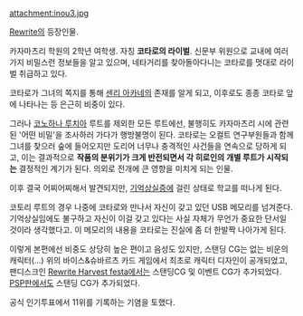 attachment:inou3.jpg

[[Rewrite]]의 등장인물.

카자마츠리 학원의 2학년 여학생. 자칭 '''코타로의 라이벌'''. 신문부 위원으로 교내에 여러가지 비밀스런 정보들을 알고 있으며, 네타거리를 찾아돌아다니는 코타로를 멋대로 라이벌 취급하고 있다.

코타로가 그녀의 쪽지를 통해 [[센리 아카네]]의 존재를 알게 되고, 이후로도 종종 코타로 앞에 나타나는 등 은근히 비중이 있다.

그러나 [[코노하나 루치아]] 루트를 제외한 모든 루트에선, 불행히도 카자마츠리 시에 관련된 '어떤 비밀'을 조사하러 가다가 행방불명이 된다. 코타로는 오컬트 연구부원들과 함께 그녀를 찾으러 숲에 들어오지만 도리어 너무나 충격적인 사건들을 연속으로 당하게 되고, 이는 결과적으로 '''작품의 분위기가 크게 반전되면서 각 히로인의 개별 루트가 시작되는''' 결정적인 계기가 된다. 의외로 전개에 큰 영향을 미치게 되는 인물.

이후 결국 어찌어찌해서 발견되지만, [[기억상실증]]에 걸린 상태로 학교를 떠나게 된다.

코토리 루트의 경우 나중에 코타로와 만나서 자신이 갖고 있던 USB 메모리를 넘겨준다. 기억상실임에도 불구하고 자신이 이걸 갖고 있다는 사실 자체가 무언가 중요한 단서일 것이라 생각했다고. 이 메모리의 내용을 코타로는 진실에 좀 더 한발짝 나아가게 된다.

이렇게 본편에선 비중도 상당히 높은 편이고 음성도 있지만, 스탠딩 CG는 없는 비운의 캐릭터(...) 위의 바이스&슈바르츠 카드 게임에서 최초로 캐릭터 디자인이 공개되었고, 팬디스크인 [[Rewrite Harvest festa]]에서는 스탠딩CG 및 이벤트 CG가 추가되었다. [[PSP]]판에서도 스탠딩 CG가 추가되었다.

공식 인기투표에서 11위를 기록하는 기염을 토했다.

